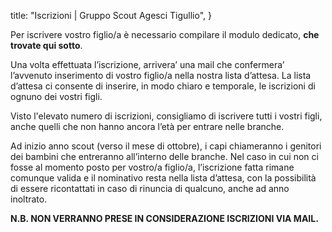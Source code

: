 
title: "Iscrizioni | Gruppo Scout Agesci Tigullio",
}

Per iscrivere vostro figlio/a è necessario compilare il modulo dedicato, **che trovate qui sotto**.

Una volta effettuata l’iscrizione, arrivera’ una mail che confermera’ l’avvenuto inserimento di vostro figlio/a nella nostra lista d’attesa. La lista d’attesa ci consente di inserire, in modo chiaro e temporale, le iscrizioni di ognuno dei vostri figli.

Visto l'elevato numero di iscrizioni, consigliamo di iscrivere tutti i vostri figli, anche quelli che non hanno ancora l’età per entrare nelle branche.

Ad inizio anno scout (verso il mese di ottobre), i capi chiameranno i genitori dei bambini che entreranno all’interno delle branche. 
Nel caso in cui non ci fosse al momento posto per vostro/a figlio/a, l’iscrizione fatta rimane comunque valida e il nominativo resta nella lista d’attesa, con la possibilità di essere ricontattati in caso di rinuncia di qualcuno, anche ad anno inoltrato. 


**N.B. NON VERRANNO PRESE IN CONSIDERAZIONE ISCRIZIONI VIA MAIL.**

<EnrollmentForm />
